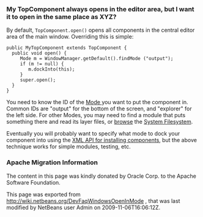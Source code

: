 <!--

    Licensed to the Apache Software Foundation (ASF) under one
    or more contributor license agreements.  See the NOTICE file
    distributed with this work for additional information
    regarding copyright ownership.  The ASF licenses this file
    to you under the Apache License, Version 2.0 (the
    "License"); you may not use this file except in compliance
    with the License.  You may obtain a copy of the License at

      http://www.apache.org/licenses/LICENSE-2.0

    Unless required by applicable law or agreed to in writing,
    software distributed under the License is distributed on an
    "AS IS" BASIS, WITHOUT WARRANTIES OR CONDITIONS OF ANY
    KIND, either express or implied.  See the License for the
    specific language governing permissions and limitations
    under the License.

-->

===My TopComponent always opens in the editor area, but I want it to open in the same place as XYZ?===

By default, <tt>TopComponent.open()</tt> opens all components in the central editor area of the
main window.  Overriding this is simple:

<pre>
public MyTopComponent extends TopComponent {
  public void open() {
     Mode m = WindowManager.getDefault().findMode ("output");
     if (m != null) {
        m.dockInto(this);
     }
     super.open();
  }
}
</pre>

You need to know the ID of the [[DevFaqWindowsMode| Mode ]] you want to put the component in.  Common IDs are "output" for the bottom of the screen, and "explorer" for the left side.  For other Modes, you may need to find a module that puts something there and read its layer files, or [[DevFaqFilesystemSee| browse]] the [[DevFaqSystemFilesystem| System Filesystem]].

Eventually you will probably want to specify what mode to dock your component into using the [[DevFaqWindowsXmlApi| XML API for installing components]], but the above technique works for simple modules, testing, etc.

===Apache Migration Information===

The content in this page was kindly donated by Oracle Corp. to the
Apache Software Foundation.

This page was exported from http://wiki.netbeans.org/DevFaqWindowsOpenInMode , 
that was last modified by NetBeans user Admin 
on 2009-11-06T16:06:12Z.

